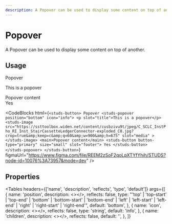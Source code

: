 ```yaml
---
description: A Popover can be used to display some content on top of another.
---
```


# Popover

<HeaderComponent
  htmlTag="studs-popover"
  jsxTag="StudsPopover"
  version="Since 2.0"
  status="Unstable"
  urlGithub="overlays/popover.ts"
  urlStrbook="studs-overlays-popover--docs"
/>

A Popover can be used to display some content on top of another.

## Usage

<ResizerFeatures minHeight="40rem">
  <studs-button>
    Popover
    <studs-popover position="bottom" icon="info">
      <p slot="title">This is a popover</p>
      <studs-image
        src="https://ssttoolbox.widen.net/content/cusbzivu9t/jpeg/C_SCLC_InstPho_RI_Inst_StairCassetteLedgerConnector-exploded_C0.jpg?crop=true&amp;keep=c&amp;q=60&amp;w=900&amp;h=675"
        slot="media"
      ></studs-image>
      <main>Popover content</main>
      <studs-button button-type="primary" size="small" slot="footer">
        Yes
      </studs-button>
    </studs-popover>
  </studs-button>
</ResizerFeatures>

<CodeBlocks
  html={`
<studs-button>
  Popover
  <studs-popover position="bottom" icon="info">
    <p slot="title">This is a popover</p>
    <studs-image
      src="https://ssttoolbox.widen.net/content/cusbzivu9t/jpeg/C_SCLC_InstPho_RI_Inst_StairCassetteLedgerConnector-exploded_C0.jpg?crop=true&amp;keep=c&amp;q=60&amp;w=900&amp;h=675"
      slot="media"
    ></studs-image>
    <main>Popover content</main>
    <studs-button button-type="primary" size="small" slot="footer">
      Yes
    </studs-button>
  </studs-popover>
</studs-button>
  `}
  figmaUrl="https://www.figma.com/file/REEM2zSoF2qoLpXTYfYhih/STUDS?node-id=10076%3A73957&mode=dev"
/>

## Properties

<Tables
  headers={['name', 'description', 'reflects', 'type', 'default']}
  args={[
    {
      name: 'position',
      description: <></>,
      reflects: false,
      type: "'top' | 'top-start' | 'top-end' | 'bottom' | 'bottom-start' | 'bottom-end' | 'left' | 'left-start' | 'left-end' | 'right' | 'right-start' | 'right-end'",
      default: 'bottom',
    },
    {
      name: 'icon',
      description: <></>,
      reflects: false,
      type: 'string',
      default: 'info',
    },
    {
      name: 'children',
      description: <></>,
      reflects: false,
      default: '',
    },
  ]}
></Tables>
